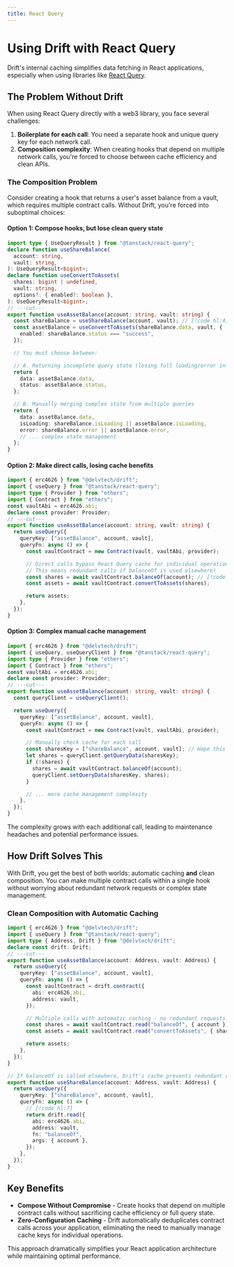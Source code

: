 ```yaml
---
title: React Query
---
```


# Using Drift with React Query

Drift's internal caching simplifies data fetching in React applications,
especially when using libraries like [React
Query](https://tanstack.com/query/latest).

## The Problem Without Drift

When using React Query directly with a web3 library, you face several
challenges:

1. **Boilerplate for each call**: You need a separate hook and unique query key
   for each network call.
2. **Composition complexity**: When creating hooks that depend on multiple
   network calls, you're forced to choose between cache efficiency and clean
   APIs.

### The Composition Problem

Consider creating a hook that returns a user's asset balance from a vault, which
requires multiple contract calls. Without Drift, you're forced into suboptimal
choices:

#### Option 1: Compose hooks, but lose clean query state

```ts twoslash
import type { UseQueryResult } from "@tanstack/react-query";
declare function useShareBalance(
  account: string,
  vault: string,
): UseQueryResult<bigint>;
declare function useConvertToAssets(
  shares: bigint | undefined,
  vault: string,
  options?: { enabled?: boolean },
): UseQueryResult<bigint>;
// ---cut---
export function useAssetBalance(account: string, vault: string) {
  const shareBalance = useShareBalance(account, vault); // [!code hl:4]
  const assetBalance = useConvertToAssets(shareBalance.data, vault, {
    enabled: shareBalance.status === "success",
  });

  // You must choose between:

  // A. Returning incomplete query state (losing full loading/error info)
  return {
    data: assetBalance.data,
    status: assetBalance.status,
  };

  // B. Manually merging complex state from multiple queries
  return {
    data: assetBalance.data,
    isLoading: shareBalance.isLoading || assetBalance.isLoading,
    error: shareBalance.error || assetBalance.error,
    // ... complex state management
  };
}
```

#### Option 2: Make direct calls, losing cache benefits

```ts twoslash
import { erc4626 } from "@delvtech/drift";
import { useQuery } from "@tanstack/react-query";
import type { Provider } from "ethers";
import { Contract } from "ethers";
const vaultAbi = erc4626.abi;
declare const provider: Provider;
// ---cut---
export function useAssetBalance(account: string, vault: string) {
  return useQuery({
    queryKey: ["assetBalance", account, vault],
    queryFn: async () => {
      const vaultContract = new Contract(vault, vaultAbi, provider);

      // Direct calls bypass React Query cache for individual operations
      // This means redundant calls if balanceOf is used elsewhere!
      const shares = await vaultContract.balanceOf(account); // [!code hl:2]
      const assets = await vaultContract.convertToAssets(shares);

      return assets;
    },
  });
}
```

#### Option 3: Complex manual cache management

```ts twoslash
import { erc4626 } from "@delvtech/drift";
import { useQuery, useQueryClient } from "@tanstack/react-query";
import type { Provider } from "ethers";
import { Contract } from "ethers";
const vaultAbi = erc4626.abi;
declare const provider: Provider;
// ---cut---
export function useAssetBalance(account: string, vault: string) {
  const queryClient = useQueryClient();

  return useQuery({
    queryKey: ["assetBalance", account, vault],
    queryFn: async () => {
      const vaultContract = new Contract(vault, vaultAbi, provider);

      // Manually check cache for each call
      const sharesKey = ["shareBalance", account, vault]; // Hope this is right! // [!code hl:6]
      let shares = queryClient.getQueryData(sharesKey);
      if (!shares) {
        shares = await vaultContract.balanceOf(account);
        queryClient.setQueryData(sharesKey, shares);
      }

      // ... more cache management complexity
    },
  });
}
```

The complexity grows with each additional call, leading to maintenance headaches
and potential performance issues.

## How Drift Solves This

With Drift, you get the best of both worlds: automatic caching **and** clean
composition. You can make multiple contract calls within a single hook without
worrying about redundant network requests or complex state management.

### Clean Composition with Automatic Caching

```ts twoslash
import { erc4626 } from "@delvtech/drift";
import { useQuery } from "@tanstack/react-query";
import type { Address, Drift } from "@delvtech/drift";
declare const drift: Drift;
// ---cut---
export function useAssetBalance(account: Address, vault: Address) {
  return useQuery({
    queryKey: ["assetBalance", account, vault],
    queryFn: async () => {
      const vaultContract = drift.contract({
        abi: erc4626.abi,
        address: vault,
      });

      // Multiple calls with automatic caching - no redundant requests!
      const shares = await vaultContract.read("balanceOf", { account }); // [!code hl:2]
      const assets = await vaultContract.read("convertToAssets", { shares });

      return assets;
    },
  });
}

// If balanceOf is called elsewhere, Drift's cache prevents redundant calls
export function useShareBalance(account: Address, vault: Address) {
  return useQuery({
    queryKey: ["shareBalance", account, vault],
    queryFn: async () => {
      // [!code hl:7]
      return drift.read({
        abi: erc4626.abi,
        address: vault,
        fn: "balanceOf",
        args: { account },
      });
    },
  });
}
```

## Key Benefits

- **Compose Without Compromise** - Create hooks that depend on multiple contract
  calls without sacrificing cache efficiency or full query state.
- **Zero-Configuration Caching** - Drift automatically deduplicates contract
  calls across your application, eliminating the need to manually manage cache
  keys for individual operations.

This approach dramatically simplifies your React application architecture while
maintaining optimal performance.
